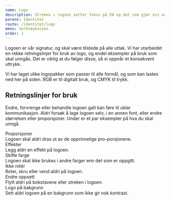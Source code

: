 ```yaml
---
name: Logo
description: Streken i logoen setter fokus på EN og det som gjør oss unike. Streken er et symbol på innholdet i sin mest minimalistiske form.
parent: Identitet
route: /identitet/logo
menu: Verktøykassen
order: 1
---
```




<PageHeader></PageHeader>

Logoen er vår signatur, og skal være tilstede på alle uttak. Vi har utarbeidet en rekke retningslinjer for bruk av logo, og endel eksempler på bruk som skal unngås. Det er viktig at du følger disse, så vi oppnår et konsekvent uttrykk.

Vi har laget ulike logopakker som passer til alle formål, og som kan lastes ned her på siden.
RGB er til digitalt bruk, og CMYK til trykk.

<LogoPreview></LogoPreview>

## Retningslinjer for bruk

Endre, forvrenge eller behandle logoen galt kan føre til uklar kommunikasjon.
Aldri forsøk å lage logoen selv, i en annen font, eller endre størrelsen eller proporsjoner.
Under er et par eksempler på hva du skal unngå.

<div className="guidelines-logo-wrapper">
  <div>
    <img className="guidelines-logo__image" src={proporsjoner} alt="" />
    <div className="guidelines-logo__heading">Proporsjoner</div>
    Logoen skal aldri dras ut av de opprinnelige pro-porsjonene.
  </div>
  <div>
    <img className="guidelines-logo__image" src={effekter} alt="" />
    <div className="guidelines-logo__heading">Effekter</div>
    Legg aldri en effekt på logoen.
  </div>
  <div>
    <img className="guidelines-logo__image" src={farger} alt="" />
    <div className="guidelines-logo__heading">Skifte farge</div>
    Logoen skal ikke brukes i andre farger enn det som er oppgitt.
  </div>
  <div>
    <img className="guidelines-logo__image" src={rotering} alt="" />
    <div className="guidelines-logo__heading">Ikke rotér</div>
    Roter, skru eller vend aldri på logoen.
  </div>
  <div>
    <img className="guidelines-logo__image" src={oppsett} alt="" />
    <div className="guidelines-logo__heading">Endre oppsett</div>
    Flytt aldri på bokstavene eller streken i logoen.
  </div>
  <div>
    <img className="guidelines-logo__image" src={bakgrunn} alt="" />
    <div className="guidelines-logo__heading">Logo på bakgrunn</div>
    Sett aldri logoen på en bakgrunn som ikke gir nok kontrast.
  </div>
</div>
